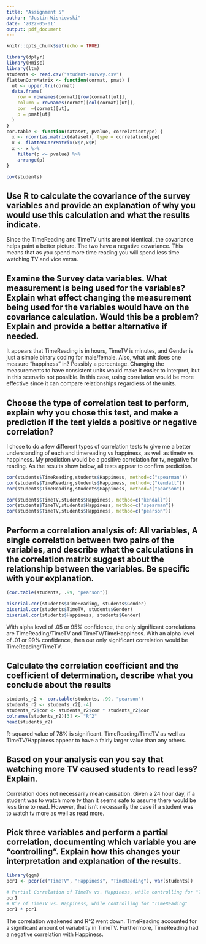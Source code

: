 ---
title: "Assignment 5"
author: "Justin Wisniewski"
date: '2022-05-01'
output: pdf_document
---

```{r setup, include=FALSE}
knitr::opts_chunk$set(echo = TRUE)
```

```{r, include = FALSE}
library(dplyr)
library(Hmisc)
library(ltm)
students <- read.csv("student-survey.csv")
flattenCorrMatrix <- function(cormat, pmat) {
  ut <- upper.tri(cormat)
  data.frame(
    row = rownames(cormat)[row(cormat)[ut]],
    column = rownames(cormat)[col(cormat)[ut]],
    cor  =(cormat)[ut],
    p = pmat[ut]
  )
}
cor.table <- function(dataset, pvalue, correlationtype) {
  x <- rcorr(as.matrix(dataset), type = correlationtype)
  x <- flattenCorrMatrix(x$r,x$P)
  x <- x %>% 
    filter(p <= pvalue) %>%
    arrange(p)
}
```

```{r}
cov(students)
```
## Use R to calculate the covariance of the survey variables and provide an explanation of why you would use this calculation and what the results indicate.
Since the TimeReading and TimeTV units are not identical, the covariance helps paint a better picture. The two have a negative covariance. This means that as you spend more time reading you will spend less time watching TV and vice versa.

## Examine the Survey data variables. What measurement is being used for the variables? Explain what effect changing the measurement being used for the variables would have on the covariance calculation. Would this be a problem? Explain and provide a better alternative if needed.
It appears that TimeReading is in hours, TimeTV is minutes, and Gender is just a simple binary coding for male/female. Also, what unit does one measure "happiness" in? Possibly a percentage. Changing the measurements to have consistent units would make it easier to interpret, but in this scenario not possible. In this case, using correlation would be more effective since it can compare relationships regardless of the units.

## Choose the type of correlation test to perform, explain why you chose this test, and make a prediction if the test yields a positive or negative correlation?
I chose to do a few different types of correlation tests to give me a better understanding of each and timereading vs happiness, as well as timetv vs happiness.  My prediction would be a positive correlation for tv, negative for reading.  As the results show below, all tests appear to confirm prediction.

```{r}
cor(students$TimeReading,students$Happiness, method=c("spearman"))
cor(students$TimeReading,students$Happiness, method=c("kendall"))
cor(students$TimeReading,students$Happiness, method=c("pearson"))

cor(students$TimeTV,students$Happiness, method=c("kendall"))
cor(students$TimeTV,students$Happiness, method=c("spearman"))
cor(students$TimeTV,students$Happiness, method=c("pearson"))
```

## Perform a correlation analysis of: All variables, A single correlation between two pairs of the variables, and describe what the calculations in the correlation matrix suggest about the relationship between the variables. Be specific with your explanation.
``` {r, echo = FALSE}
(cor.table(students, .99, "pearson"))
```

``` {r}
biserial.cor(students$TimeReading, students$Gender)
biserial.cor(students$TimeTV, students$Gender)
biserial.cor(students$Happiness, students$Gender)
```

With alpha level of .05 or 95% confidence, the only significant correlations are TimeReading/TimeTV and TimeTV/TimeHappiness. With an alpha level of .01 or 99% confidence, then our only significant correlation would be TimeReading/TimeTV.

## Calculate the correlation coefficient and the coefficient of determination, describe what you conclude about the results
``` {r, echo = FALSE}
students_r2 <- cor.table(students, .99, "pearson")
students_r2 <- students_r2[,-4]
students_r2$cor <- students_r2$cor * students_r2$cor
colnames(students_r2)[3] <- "R^2"
head(students_r2)
``` 

R-squared value of 78% is significant.  TimeReading/TimeTV as well as TimeTV/Happiness appear to have a fairly larger value than any others.

## Based on your analysis can you say that watching more TV caused students to read less? Explain.
Correlation does not necessarily mean causation. Given a 24 hour day, if a student was to watch more tv than it seems safe to assume there would be less time to read.  However, that isn't necessarily the case if a student was to watch tv more as well as read more.

## Pick three variables and perform a partial correlation, documenting which variable you are “controlling”. Explain how this changes your interpretation and explanation of the results.
``` {r, include = FALSE}
library(ggm)
pcr1 <- pcor(c("TimeTV", "Happiness", "TimeReading"), var(students))
```

``` {r}
# Partial Correlation of TimeTv vs. Happiness, while controlling for "TimeReading"
pcr1
# R^2 of TimeTV vs. Happiness, while controlling for "TimeReading"
pcr1 * pcr1 
```

The correlation weakened and R^2 went down. TimeReading accounted for a significant amount of variability in TimeTV. Furthermore, TimeReading had a negative correlation with Happiness.